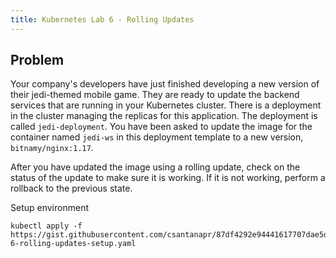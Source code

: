 ```yaml
---
title: Kubernetes Lab 6 - Rolling Updates
---
```


## Problem

Your company's developers have just finished developing a new version of their jedi-themed mobile game. They are ready to update the backend services that are running in your Kubernetes cluster. There is a deployment in the cluster managing the replicas for this application. The deployment is called `jedi-deployment`. You have been asked to update the image for the container named `jedi-ws` in this deployment template to a new version, `bitnamy/nginx:1.17`.

After you have updated the image using a rolling update, check on the status of the update to make sure it is working. If it is not working, perform a rollback to the previous state.

Setup environment
```
kubectl apply -f https://gist.githubusercontent.com/csantanapr/87df4292e94441617707dae5de488cf4/raw/cb515f7bae77a3f0e76fdc7f6aa0f4e89cc5fec7/lab-6-rolling-updates-setup.yaml
```
